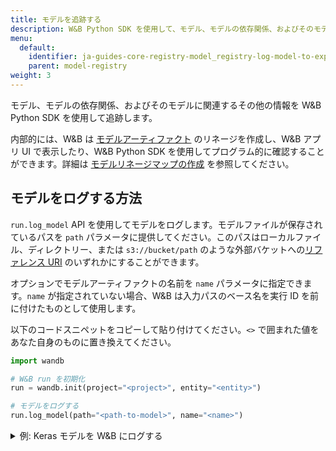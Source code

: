 ```yaml
---
title: モデルを追跡する
description: W&B Python SDK を使用して、モデル、モデルの依存関係、およびそのモデルに関連するその他の情報を追跡します。
menu:
  default:
    identifier: ja-guides-core-registry-model_registry-log-model-to-experiment
    parent: model-registry
weight: 3
---
```


モデル、モデルの依存関係、およびそのモデルに関連するその他の情報を W&B Python SDK を使用して追跡します。

内部的には、W&B は [モデルアーティファクト](/ja/models/core/registry/model_registry/model-management-concepts/#model-artifact) のリネージを作成し、W&B アプリ UI で表示したり、W&B Python SDK を使用してプログラム的に確認することができます。詳細は [モデルリネージマップの作成](/ja/models/core/registry/model_registry/model-lineage/) を参照してください。

## モデルをログする方法

`run.log_model` API を使用してモデルをログします。モデルファイルが保存されているパスを `path` パラメータに提供してください。このパスはローカルファイル、ディレクトリー、または `s3://bucket/path` のような外部バケットへの[リファレンス URI](/ja/models/artifacts/track-external-files/#amazon-s3--gcs--azure-blob-storage-references) のいずれかにすることができます。

オプションでモデルアーティファクトの名前を `name` パラメータに指定できます。`name` が指定されていない場合、W&B は入力パスのベース名を実行 ID を前に付けたものとして使用します。

以下のコードスニペットをコピーして貼り付けてください。`<>` で囲まれた値をあなた自身のものに置き換えてください。

```python
import wandb

# W&B run を初期化
run = wandb.init(project="<project>", entity="<entity>")

# モデルをログする
run.log_model(path="<path-to-model>", name="<name>")
```

<details>

<summary>例: Keras モデルを W&B にログする</summary>

以下のコード例は、畳み込みニューラルネットワーク (CNN) モデルを W&B にログする方法を示します。

```python
import os
import wandb
from tensorflow import keras
from tensorflow.keras import layers

config = {"optimizer": "adam", "loss": "categorical_crossentropy"}

# W&B run を初期化
run = wandb.init(entity="charlie", project="mnist-project", config=config)

# トレーニングアルゴリズム
loss = run.config["loss"]
optimizer = run.config["optimizer"]
metrics = ["accuracy"]
num_classes = 10
input_shape = (28, 28, 1)

model = keras.Sequential(
    [
        layers.Input(shape=input_shape),
        layers.Conv2D(32, kernel_size=(3, 3), activation="relu"),
        layers.MaxPooling2D(pool_size=(2, 2)),
        layers.Conv2D(64, kernel_size=(3, 3), activation="relu"),
        layers.MaxPooling2D(pool_size=(2, 2)),
        layers.Flatten(),
        layers.Dropout(0.5),
        layers.Dense(num_classes, activation="softmax"),
    ]
)

model.compile(loss=loss, optimizer=optimizer, metrics=metrics)

# モデルを保存
model_filename = "model.h5"
local_filepath = "./"
full_path = os.path.join(local_filepath, model_filename)
model.save(filepath=full_path)

# モデルをログする
run.log_model(path=full_path, name="MNIST")

# W&B に対して明示的に run の終了を通知します。
run.finish()
```
</details>